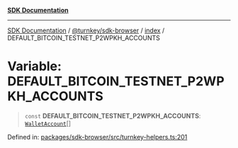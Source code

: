 [**SDK Documentation**](../../../../README.mdx)

***

[SDK Documentation](../../../../packages.mdx) / [@turnkey/sdk-browser](../../README.mdx) / [index](../README.mdx) / DEFAULT\_BITCOIN\_TESTNET\_P2WPKH\_ACCOUNTS

# Variable: DEFAULT\_BITCOIN\_TESTNET\_P2WPKH\_ACCOUNTS

> `const` **DEFAULT\_BITCOIN\_TESTNET\_P2WPKH\_ACCOUNTS**: [`WalletAccount`](../interfaces/WalletAccount.mdx)[]

Defined in: [packages/sdk-browser/src/turnkey-helpers.ts:201](https://github.com/tkhq/sdk/blob/078f5423e923fbd1d7fd39440402d7f01d09c3d0/packages/sdk-browser/src/turnkey-helpers.ts#L201)
